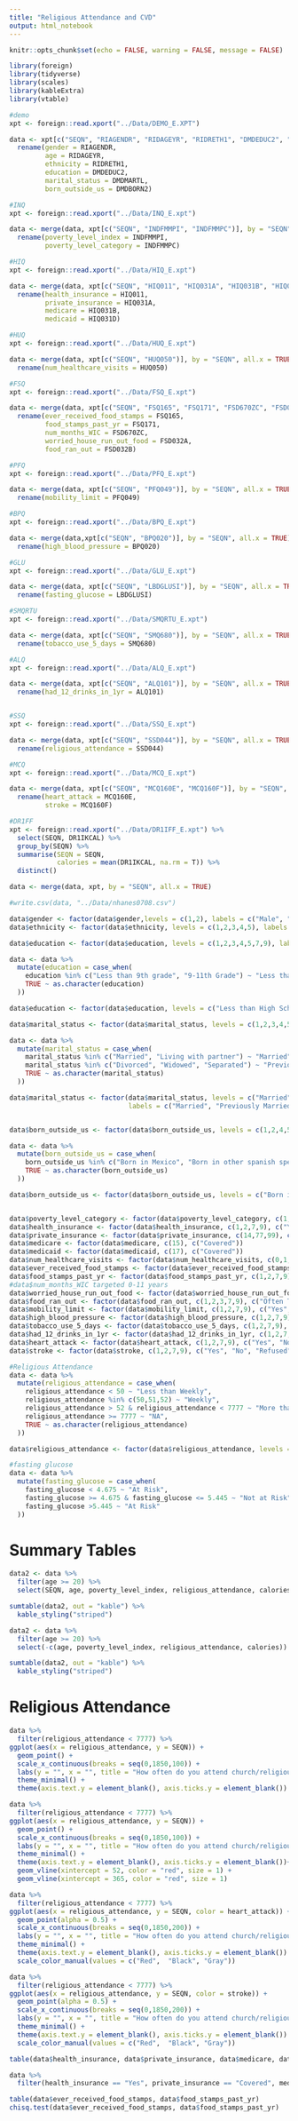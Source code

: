 ```yaml
---
title: "Religious Attendance and CVD"
output: html_notebook
---
```


```r
knitr::opts_chunk$set(echo = FALSE, warning = FALSE, message = FALSE)
```

```r
library(foreign)
library(tidyverse)
library(scales)
library(kableExtra)
library(vtable)
```

```r
#demo
xpt <- foreign::read.xport("../Data/DEMO_E.XPT")

data <- xpt[c("SEQN", "RIAGENDR", "RIDAGEYR", "RIDRETH1", "DMDEDUC2", "DMDMARTL", "DMDBORN2")] %>% 
  rename(gender = RIAGENDR,
         age = RIDAGEYR,
         ethnicity = RIDRETH1,
         education = DMDEDUC2,
         marital_status = DMDMARTL,
         born_outside_us = DMDBORN2)

#INQ
xpt <- foreign::read.xport("../Data/INQ_E.xpt")

data <- merge(data, xpt[c("SEQN", "INDFMMPI", "INDFMMPC")], by = "SEQN", all.x = TRUE) %>% 
  rename(poverty_level_index = INDFMMPI,
         poverty_level_category = INDFMMPC)

#HIQ
xpt <- foreign::read.xport("../Data/HIQ_E.xpt")

data <- merge(data, xpt[c("SEQN", "HIQ011", "HIQ031A", "HIQ031B", "HIQ031D")], by = "SEQN", all.x = TRUE) %>% 
  rename(health_insurance = HIQ011,
         private_insurance = HIQ031A,
         medicare = HIQ031B,
         medicaid = HIQ031D)

#HUQ
xpt <- foreign::read.xport("../Data/HUQ_E.xpt")

data <- merge(data, xpt[c("SEQN", "HUQ050")], by = "SEQN", all.x = TRUE) %>% 
  rename(num_healthcare_visits = HUQ050)

#FSQ
xpt <- foreign::read.xport("../Data/FSQ_E.xpt")

data <- merge(data, xpt[c("SEQN", "FSQ165", "FSQ171", "FSD670ZC", "FSD032A", "FSD032B")], by = "SEQN", all.x = TRUE) %>% 
  rename(ever_received_food_stamps = FSQ165,
         food_stamps_past_yr = FSQ171,
         num_months_WIC = FSD670ZC,
         worried_house_run_out_food = FSD032A,
         food_ran_out = FSD032B)

#PFQ
xpt <- foreign::read.xport("../Data/PFQ_E.xpt")

data <- merge(data, xpt[c("SEQN", "PFQ049")], by = "SEQN", all.x = TRUE) %>% 
  rename(mobility_limit = PFQ049)

#BPQ
xpt <- foreign::read.xport("../Data/BPQ_E.xpt")

data <- merge(data,xpt[c("SEQN", "BPQ020")], by = "SEQN", all.x = TRUE) %>% 
  rename(high_blood_pressure = BPQ020)

#GLU
xpt <- foreign::read.xport("../Data/GLU_E.xpt")

data <- merge(data, xpt[c("SEQN", "LBDGLUSI")], by = "SEQN", all.x = TRUE) %>%
  rename(fasting_glucose = LBDGLUSI)

#SMQRTU
xpt <- foreign::read.xport("../Data/SMQRTU_E.xpt")

data <- merge(data, xpt[c("SEQN", "SMQ680")], by = "SEQN", all.x = TRUE) %>% 
  rename(tobacco_use_5_days = SMQ680)

#ALQ
xpt <- foreign::read.xport("../Data/ALQ_E.xpt")

data <- merge(data, xpt[c("SEQN", "ALQ101")], by = "SEQN", all.x = TRUE) %>% 
  rename(had_12_drinks_in_1yr = ALQ101)


#SSQ
xpt <- foreign::read.xport("../Data/SSQ_E.xpt")

data <- merge(data, xpt[c("SEQN", "SSD044")], by = "SEQN", all.x = TRUE) %>% 
  rename(religious_attendance = SSD044)

#MCQ
xpt <- foreign::read.xport("../Data/MCQ_E.xpt")

data <- merge(data, xpt[c("SEQN", "MCQ160E", "MCQ160F")], by = "SEQN", all.x = TRUE) %>% 
  rename(heart_attack = MCQ160E,
         stroke = MCQ160F)

#DR1FF
xpt <- foreign::read.xport("../Data/DR1IFF_E.xpt") %>% 
  select(SEQN, DR1IKCAL) %>% 
  group_by(SEQN) %>% 
  summarise(SEQN = SEQN,
            calories = mean(DR1IKCAL, na.rm = T)) %>% 
  distinct()

data <- merge(data, xpt, by = "SEQN", all.x = TRUE)

#write.csv(data, "../Data/nhanes0708.csv")

data$gender <- factor(data$gender,levels = c(1,2), labels = c("Male", "Female"))
data$ethnicity <- factor(data$ethnicity, levels = c(1,2,3,4,5), labels = c("Mexican American", "Other Hispanic", "Non-Hispanic White", "Non-Hispanic Black", "Other"))

data$education <- factor(data$education, levels = c(1,2,3,4,5,7,9), labels = c("Less than 9th grade", "9-11th Grade", "High School/GED", "Some college", "College Graduate or above", "Refused", "Don't Know"))

data <- data %>% 
  mutate(education = case_when(
    education %in% c("Less than 9th grade", "9-11th Grade") ~ "Less than High School",
    TRUE ~ as.character(education)
  ))

data$education <- factor(data$education, levels = c("Less than High School", "High School/GED", "Some college", "College Graduate or above", "Refused", "Don't Know"), labels = c("Less than High School", "High School/GED", "Some college", "College Graduate or above", "Refused", "Don't Know"))

data$marital_status <- factor(data$marital_status, levels = c(1,2,3,4,5,6,77,99), labels = c("Married", "Widowed", "Divorced", "Separated", "Never Married", "Living with partner", "Refused", "Don't know"))

data <- data %>% 
  mutate(marital_status = case_when(
    marital_status %in% c("Married", "Living with partner") ~ "Married",
    marital_status %in% c("Divorced", "Widowed", "Separated") ~ "Previously Married",
    TRUE ~ as.character(marital_status)
  ))

data$marital_status <- factor(data$marital_status, levels = c("Married", "Previously Married", "Never Married", "Refused", "Don't Know"),
                              labels = c("Married", "Previously Married", "Never Married", "Refused", "Don't Know"))


data$born_outside_us <- factor(data$born_outside_us, levels = c(1,2,4,5,7,9), labels = c("Born in US", "Born in Mexico", "Born in other spanish speaking country", "Born in other non-spanish speaking country", "Refused", "Don't know"))

data <- data %>% 
  mutate(born_outside_us = case_when(
    born_outside_us %in% c("Born in Mexico", "Born in other spanish speaking country", "Born in other non-spanish speaking country") ~ " Born outside US",
    TRUE ~ as.character(born_outside_us)
  ))

data$born_outside_us <- factor(data$born_outside_us, levels = c("Born in US", "Born outside US", "Refused", "Don't Know"), labels = c("Born in US", "Born outside US", "Refused", "Don't Know"))


data$poverty_level_category <- factor(data$poverty_level_category, c(1,2,3,7,9), c("Poverty Index <= 1.3", "Poverty Index in (1.30, 1.85)", "Poverty Index > 1.85", "Refused", "Don't know"))
data$health_insurance <- factor(data$health_insurance, c(1,2,7,9), c("Yes", "No", "Refused", "Don't know"))
data$private_insurance <- factor(data$private_insurance, c(14,77,99), c("Covered", "Refused", "Don't Know"))
data$medicare <- factor(data$medicare, c(15), c("Covered"))
data$medicaid <- factor(data$medicaid, c(17), c("Covered"))
data$num_healthcare_visits <- factor(data$num_healthcare_visits, c(0,1,2,3,4,5,77,99), c("None", "1", "2 to 3", "4 to 9", "10 to 12", "13 or more", "Refused" , "Don't know"))
data$ever_received_food_stamps <- factor(data$ever_received_food_stamps, c(1,2,7,9), c("Yes", "No", "Refused", "Don't Know"))
data$food_stamps_past_yr <- factor(data$food_stamps_past_yr, c(1,2,7,9), c("Yes", "No", "Refused", "Don't Know"))
#data$num_months_WIC targeted 0-11 years
data$worried_house_run_out_food <- factor(data$worried_house_run_out_food, c(1,2,3,7,9), c("Often True", "Sometimes true", "Never true", "Refused", "Don't Know"))
data$food_ran_out <- factor(data$food_ran_out, c(1,2,3,7,9), c("Often True", "Sometimes true", "Never true", "Refused", "Don't Know"))
data$mobility_limit <- factor(data$mobility_limit, c(1,2,7,9), c("Yes", "No", "Refused", "Don't Know"))
data$high_blood_pressure <- factor(data$high_blood_pressure, c(1,2,7,9), c("Yes", "No", "Don't Know", "Refused"))
data$tobacco_use_5_days <- factor(data$tobacco_use_5_days, c(1,2,7,9), c("Yes", "No", "Refused", "Don't Know"))
data$had_12_drinks_in_1yr <- factor(data$had_12_drinks_in_1yr, c(1,2,7,9), c("Yes", "No", "Refused", "Don't Know"))
data$heart_attack <- factor(data$heart_attack, c(1,2,7,9), c("Yes", "No", "Refused", "Don't Know"))
data$stroke <- factor(data$stroke, c(1,2,7,9), c("Yes", "No", "Refused", "Don't Know"))

#Religious Attendance
data <- data %>% 
  mutate(religious_attendance = case_when(
    religious_attendance < 50 ~ "Less than Weekly",
    religious_attendance %in% c(50,51,52) ~ "Weekly",
    religious_attendance > 52 & religious_attendance < 7777 ~ "More than Weekly",
    religious_attendance >= 7777 ~ "NA",
    TRUE ~ as.character(religious_attendance)
  ))

data$religious_attendance <- factor(data$religious_attendance, levels = c("Less than Weekly", "Weekly", "More than Weekly", "NA"), labels = c("Less than Weekly", "Weekly", "More than Weekly", "NA"))

#fasting glucose
data <- data %>% 
  mutate(fasting_glucose = case_when(
    fasting_glucose < 4.675 ~ "At Risk",
    fasting_glucose >= 4.675 & fasting_glucose <= 5.445 ~ "Not at Risk",
    fasting_glucose >5.445 ~ "At Risk"
  ))

```
# Summary Tables

```r
data2 <- data %>% 
  filter(age >= 20) %>% 
  select(SEQN, age, poverty_level_index, religious_attendance, calories)

sumtable(data2, out = "kable") %>% 
  kable_styling("striped")

data2 <- data %>% 
  filter(age >= 20) %>% 
  select(-c(age, poverty_level_index, religious_attendance, calories))

sumtable(data2, out = "kable") %>% 
  kable_styling("striped")
```

# Religious Attendance

```r
data %>% 
  filter(religious_attendance < 7777) %>% 
ggplot(aes(x = religious_attendance, y = SEQN)) +
  geom_point() +
  scale_x_continuous(breaks = seq(0,1850,100)) + 
  labs(y = "", x = "", title = "How often do you attend church/religious services?") +
  theme_minimal() + 
  theme(axis.text.y = element_blank(), axis.ticks.y = element_blank())

data %>% 
  filter(religious_attendance < 7777) %>% 
ggplot(aes(x = religious_attendance, y = SEQN)) +
  geom_point() +
  scale_x_continuous(breaks = seq(0,1850,100)) + 
  labs(y = "", x = "", title = "How often do you attend church/religious services?") +
  theme_minimal() + 
  theme(axis.text.y = element_blank(), axis.ticks.y = element_blank())+ 
  geom_vline(xintercept = 52, color = "red", size = 1) + 
  geom_vline(xintercept = 365, color = "red", size = 1)

data %>% 
  filter(religious_attendance < 7777) %>% 
ggplot(aes(x = religious_attendance, y = SEQN, color = heart_attack)) +
  geom_point(alpha = 0.5) +
  scale_x_continuous(breaks = seq(0,1850,200)) + 
  labs(y = "", x = "", title = "How often do you attend church/religious services?") +
  theme_minimal() + 
  theme(axis.text.y = element_blank(), axis.ticks.y = element_blank()) + 
  scale_color_manual(values = c("Red",  "Black", "Gray"))

data %>% 
  filter(religious_attendance < 7777) %>% 
ggplot(aes(x = religious_attendance, y = SEQN, color = stroke)) +
  geom_point(alpha = 0.5) +
  scale_x_continuous(breaks = seq(0,1850,200)) + 
  labs(y = "", x = "", title = "How often do you attend church/religious services?") +
  theme_minimal() + 
  theme(axis.text.y = element_blank(), axis.ticks.y = element_blank()) + 
  scale_color_manual(values = c("Red",  "Black", "Gray"))
```

```r
table(data$health_insurance, data$private_insurance, data$medicare, data$medicaid)
```

```r
data %>% 
  filter(health_insurance == "Yes", private_insurance == "Covered", medicare == "Covered", medicaid == "Covered")
```
```r
table(data$ever_received_food_stamps, data$food_stamps_past_yr)
chisq.test(data$ever_received_food_stamps, data$food_stamps_past_yr)
```

